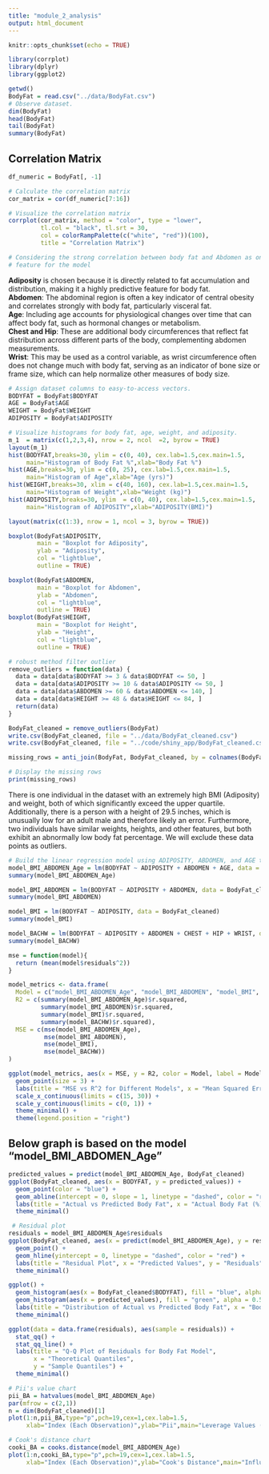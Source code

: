 ```yaml
---
title: "module_2_analysis"
output: html_document
---
```


```r
knitr::opts_chunk$set(echo = TRUE)
```


```r
library(corrplot)
library(dplyr)
library(ggplot2)
```

```r
getwd()
BodyFat = read.csv("../data/BodyFat.csv")
# Observe dataset.
dim(BodyFat)
head(BodyFat)
tail(BodyFat)
summary(BodyFat)
```




## Correlation Matrix

```r
df_numeric = BodyFat[, -1] 

# Calculate the correlation matrix
cor_matrix = cor(df_numeric[7:16])

# Visualize the correlation matrix
corrplot(cor_matrix, method = "color", type = "lower", 
         tl.col = "black", tl.srt = 30, 
         col = colorRampPalette(c("white", "red"))(100),
         title = "Correlation Matrix")

# Considering the strong correlation between body fat and Abdomen as one of the 
# feature for the model
```

**Adiposity** is chosen because it is directly related to fat accumulation and distribution, making it a highly predictive feature for body fat.\
**Abdomen**: The abdominal region is often a key indicator of central obesity and correlates strongly with body fat, particularly visceral fat.\
**Age**: Including age accounts for physiological changes over time that can affect body fat, such as hormonal changes or metabolism.\
**Chest and Hip**: These are additional body circumferences that reflect fat distribution across different parts of the body, complementing abdomen measurements.\
**Wrist**: This may be used as a control variable, as wrist circumference often does not change much with body fat, serving as an indicator of bone size or frame size, which can help normalize other measures of body size.



```r
# Assign dataset columns to easy-to-access vectors.
BODYFAT = BodyFat$BODYFAT
AGE = BodyFat$AGE
WEIGHT = BodyFat$WEIGHT
ADIPOSITY = BodyFat$ADIPOSITY

# Visualize histograms for body fat, age, weight, and adiposity.
m_1  = matrix(c(1,2,3,4), nrow = 2, ncol  =2, byrow = TRUE)
layout(m_1)
hist(BODYFAT,breaks=30, ylim = c(0, 40), cex.lab=1.5,cex.main=1.5,
     main="Histogram of Body Fat %",xlab="Body Fat %")
hist(AGE,breaks=30, ylim = c(0, 25), cex.lab=1.5,cex.main=1.5,
     main="Histogram of Age",xlab="Age (yrs)")
hist(WEIGHT,breaks=30, xlim = c(40, 160), cex.lab=1.5,cex.main=1.5,
     main="Histogram of Weight",xlab="Weight (kg)")
hist(ADIPOSITY,breaks=30, ylim  = c(0, 40), cex.lab=1.5,cex.main=1.5,
     main="Histogram of ADIPOSITY",xlab="ADIPOSITY(BMI)")
```


```r
layout(matrix(c(1:3), nrow = 1, ncol = 3, byrow = TRUE))

boxplot(BodyFat$ADIPOSITY,
        main = "Boxplot for Adiposity",
        ylab = "Adiposity",
        col = "lightblue",
        outline = TRUE)

boxplot(BodyFat$ABDOMEN,
        main = "Boxplot for Abdomen",
        ylab = "Abdomen",
        col = "lightblue",
        outline = TRUE)
boxplot(BodyFat$HEIGHT,
        main = "Boxplot for Height",
        ylab = "Height",
        col = "lightblue",
        outline = TRUE)
```


```r
# robust method filter outlier
remove_outliers = function(data) {
  data = data[data$BODYFAT >= 3 & data$BODYFAT <= 50, ]
  data = data[data$ADIPOSITY >= 10 & data$ADIPOSITY <= 50, ]
  data = data[data$ABDOMEN >= 60 & data$ABDOMEN <= 140, ]
  data = data[data$HEIGHT >= 48 & data$HEIGHT <= 84, ]
  return(data)
}

BodyFat_cleaned = remove_outliers(BodyFat)
write.csv(BodyFat_cleaned, file = "../data/BodyFat_cleaned.csv")
write.csv(BodyFat_cleaned, file = "../code/shiny_app/BodyFat_cleaned.csv")
```

```r
missing_rows = anti_join(BodyFat, BodyFat_cleaned, by = colnames(BodyFat))

# Display the missing rows
print(missing_rows)
```

There is one individual in the dataset with an extremely high BMI (Adiposity) and weight, both of which significantly exceed the upper quartile. Additionally, there is a person with a height of 29.5 inches, which is unusually low for an adult male and therefore likely an error. Furthermore, two individuals have similar weights, heights, and other features, but both exhibit an abnormally low body fat percentage. We will exclude these data points as outliers.




```r
# Build the linear regression model using ADIPOSITY, ABDOMEN, and AGE to predict BODYFAT
model_BMI_ABDOMEN_Age = lm(BODYFAT ~ ADIPOSITY + ABDOMEN + AGE, data = BodyFat_cleaned)
summary(model_BMI_ABDOMEN_Age)
```

```r
model_BMI_ABDOMEN = lm(BODYFAT ~ ADIPOSITY + ABDOMEN, data = BodyFat_cleaned)
summary(model_BMI_ABDOMEN)
```


```r
model_BMI = lm(BODYFAT ~ ADIPOSITY, data = BodyFat_cleaned)
summary(model_BMI)
```


```r
model_BACHW = lm(BODYFAT ~ ADIPOSITY + ABDOMEN + CHEST + HIP + WRIST, data = BodyFat_cleaned)
summary(model_BACHW)
```

```r
mse = function(model){
  return (mean(model$residuals^2))
}

model_metrics <- data.frame(
  Model = c("model_BMI_ABDOMEN_Age", "model_BMI_ABDOMEN", "model_BMI", "model_BACHW"),
  R2 = c(summary(model_BMI_ABDOMEN_Age)$r.squared, 
         summary(model_BMI_ABDOMEN)$r.squared, 
         summary(model_BMI)$r.squared, 
         summary(model_BACHW)$r.squared),  
  MSE = c(mse(model_BMI_ABDOMEN_Age), 
          mse(model_BMI_ABDOMEN), 
          mse(model_BMI), 
          mse(model_BACHW))
)
```

```r
ggplot(model_metrics, aes(x = MSE, y = R2, color = Model, label = Model)) +
  geom_point(size = 3) +               
  labs(title = "MSE vs R^2 for Different Models", x = "Mean Squared Error (MSE)", y = "R^2") +
  scale_x_continuous(limits = c(15, 30)) +  
  scale_y_continuous(limits = c(0, 1)) +
  theme_minimal() +
  theme(legend.position = "right") 
```

## Below graph is based on the model "model_BMI_ABDOMEN_Age"

```r

predicted_values = predict(model_BMI_ABDOMEN_Age, BodyFat_cleaned)
ggplot(BodyFat_cleaned, aes(x = BODYFAT, y = predicted_values)) +
  geom_point(color = "blue") +
  geom_abline(intercept = 0, slope = 1, linetype = "dashed", color = "red") +
  labs(title = "Actual vs Predicted Body Fat", x = "Actual Body Fat (%)", y = "Predicted Body Fat (%)") +
  theme_minimal()
```




```r
 # Residual plot
residuals = model_BMI_ABDOMEN_Age$residuals
ggplot(BodyFat_cleaned, aes(x = predict(model_BMI_ABDOMEN_Age), y = residuals)) +
  geom_point() +
  geom_hline(yintercept = 0, linetype = "dashed", color = "red") +
  labs(title = "Residual Plot", x = "Predicted Values", y = "Residuals") +
  theme_minimal()

```




```r
ggplot() +
  geom_histogram(aes(x = BodyFat_cleaned$BODYFAT), fill = "blue", alpha = 0.5, bins = 30) +
  geom_histogram(aes(x = predicted_values), fill = "green", alpha = 0.5, bins = 30) +
  labs(title = "Distribution of Actual vs Predicted Body Fat", x = "Body Fat (%)", y = "Count") +
  theme_minimal()
```


```r
ggplot(data = data.frame(residuals), aes(sample = residuals)) +
  stat_qq() +
  stat_qq_line() + 
  labs(title = "Q-Q Plot of Residuals for Body Fat Model",
       x = "Theoretical Quantiles",
       y = "Sample Quantiles") +
  theme_minimal()
```


```r
# Pii's value chart 
pii_BA = hatvalues(model_BMI_ABDOMEN_Age)
par(mfrow = c(2,1))
n = dim(BodyFat_cleaned)[1]
plot(1:n,pii_BA,type="p",pch=19,cex=1,cex.lab=1.5,
     xlab="Index (Each Observation)",ylab="Pii",main="Leverage Values (Pii for BodyFat and Adiposity)")

# Cook's distance chart 
cooki_BA = cooks.distance(model_BMI_ABDOMEN_Age)
plot(1:n,cooki_BA,type="p",pch=19,cex=1,cex.lab=1.5,
     xlab="Index (Each Observation)",ylab="Cook's Distance",main="Influence Values (Cook's Distance for BodyFat and Adiposity)")
```







